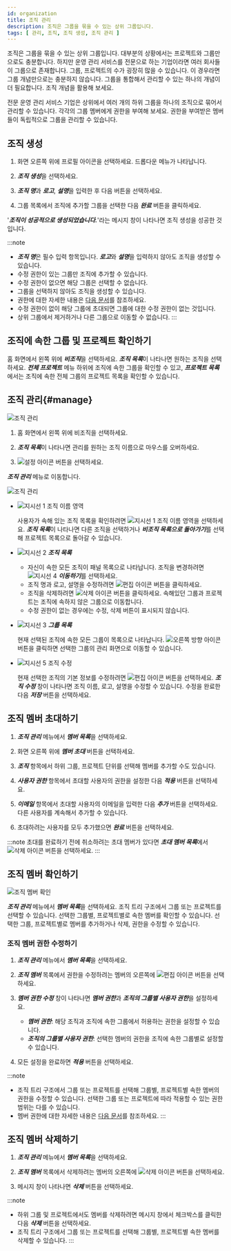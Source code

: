 ```yaml
---
id: organization
title: 조직 관리
description: 조직은 그룹을 묶을 수 있는 상위 그룹입니다.
tags: [ 관리, 조직, 조직 생성, 조직 관리 ]
---
```


조직은 그룹을 묶을 수 있는 상위 그룹입니다. 대부분의 상황에서는 프로젝트와 그룹만으로도 충분합니다. 하지만 운영 관리 서비스를 전문으로 하는 기업이라면 여러 회사들이 그룹으로 존재합니다. 그룹, 프로젝트의 수가 굉장히 많을 수 있습니다. 이 경우라면 그룹 개념만으로는 충분하지 않습니다. 그룹을 통합해서 관리할 수 있는 하나의 개념이 더 필요합니다. 조직 개념을 활용해 보세요.

전문 운영 관리 서비스 기업은 상위에서 여러 개의 하위 그룹을 하나의 조직으로 묶어서 관리할 수 있습니다. 각각의 그룹 멤버에게 권한을 부여해 보세요. 권한을 부여받은 멤버들이 독립적으로 그룹을 관리할 수 있습니다.

## 조직 생성

1. 화면 오른쪽 위에 프로필 아이콘을 선택하세요. 드롭다운 메뉴가 나타납니다.

1. ***조직 생성***을 선택하세요.

1. ***조직 명***과 ***로고***, ***설명***을 입력한 후 다음 버튼을 선택하세요.

1. 그룹 목록에서 조직에 추가할 그룹을 선택한 다음 ***완료*** 버튼을 클릭하세요.

'***조직이 성공적으로 생성되었습니다.***'라는 메시지 창이 나타나면 조직 생성을 성공한 것입니다.

:::note
* ***조직 명***은 필수 입력 항목입니다. ***로고***와 ***설명***을 입력하지 않아도 조직을 생성할 수 있습니다.
* 수정 권한이 있는 그룹만 조직에 추가할 수 있습니다.
* 수정 권한이 없으면 해당 그룹은 선택할 수 없습니다.
* 그룹을 선택하지 않아도 조직을 생성할 수 있습니다.
* 권한에 대한 자세한 내용은 [다음 문서](project-structure#project-auth)를 참조하세요.
* 수정 권한이 없이 해당 그룹에 초대되면 그룹에 대한 수정 권한이 없는 것입니다.
* 상위 그룹에서 제거하거나 다른 그룹으로 이동할 수 없습니다.
:::

## 조직에 속한 그룹 및 프로젝트 확인하기

홈 화면에서 왼쪽 위에 ***비조직***을 선택하세요. ***조직 목록***이 나타나면 원하는 조직을 선택하세요. ***전체 프로젝트*** 메뉴 하위에 조직에 속한 그룹을 확인할 수 있고, ***프로젝트 목록***에서는 조직에 속한 전체 그룹의 프로젝트 목록을 확인할 수 있습니다.

## 조직 관리{#manage}

![조직 관리](/img/project-organize-manage.png)

1. 홈 화면에서 왼쪽 위에 비조직을 선택하세요.

1. ***조직 목록***이 나타나면 관리를 원하는 조직 이름으로 마우스를 오버하세요. 

1. ![설정 아이콘](/img/ico-setting.svg) 버튼을 선택하세요.

***조직 관리*** 메뉴로 이동합니다.

![조직 관리](/img/project-organize-manage-group.png)

* ![지시선 1](/img/number-01.png) 조직 이름 영역

  사용자가 속해 있는 조직 목록을 확인하려면 ![지시선 1](/img/number-01.png) 조직 이름 영역을 선택하세요. ***조직 목록***이 나타나면 다른 조직을 선택하거나 ***비조직 목록으로 돌아가기***를 선택해 프로젝트 목록으로 돌아갈 수 있습니다.

* ![지시선 2](/img/number-02.png) ***조직 목록***

  - 자신이 속한 모든 조직이 패널 목록으로 나타납니다. 조직을 변경하려면 ![지시선 4](/img/number-04.png) ***이동하기***를 선택하세요.
  - 조직 명과 로고, 설명을 수정하려면 ![편집 아이콘](/img/ico-edit.svg) 버튼을 클릭하세요.
  - 조직을 삭제하려면 ![삭제 아이콘](/img/ico-trash.svg) 버튼을 클릭하세요. 속해있던 그룹과 프로젝트는 조직에 속하지 않은 그룹으로 이동합니다.
  - 수정 권한이 없는 경우에는 수정, 삭제 버튼이 표시되지 않습니다.

* ![지시선 3](/img/number-03.png) ***그룹 목록***

  현재 선택된 조직에 속한 모든 그룹이 목록으로 나타납니다. ![오른쪽 방향 아이콘](/img/right-arrow.svg) 버튼을 클릭하면 선택한 그룹의 관리 화면으로 이동할 수 있습니다.

* ![지시선 5](/img/number-05.png) 조직 수정

  현재 선택한 조직의 기본 정보를 수정하려면 ![편집 아이콘](/img/ico-edit.svg) 버튼을 선택하세요. ***조직 수정*** 창이 나타나면 조직 이름, 로고, 설명을 수정할 수 있습니다. 수정을 완료한 다음 ***저장*** 버튼을 선택하세요.

## 조직 멤버 초대하기

1. ***조직 관리*** 메뉴에서 ***멤버 목록***을 선택하세요.

1. 화면 오른쪽 위에 ***멤버 초대*** 버튼을 선택하세요.

1. ***조직*** 항목에서 하위 그룹, 프로젝트 단위를 선택해 멤버를 추가할 수도 있습니다.

1. ***사용자 권한*** 항목에서 초대할 사용자의 권한을 설정한 다음 ***적용*** 버튼을 선택하세요.

1. ***이메일*** 항목에서 초대할 사용자의 이메일을 입력한 다음 ***추가*** 버튼을 선택하세요. 다른 사용자를 계속해서 추가할 수 있습니다.

1. 초대하려는 사용자를 모두 추가했으면 ***완료*** 버튼을 선택하세요.

:::note
초대를 완료하기 전에 취소하려는 초대 멤버가 있다면 ***초대 멤버 목록***에서 ![삭제 아이콘](/img/ico-trash-red.svg) 버튼을 선택하세요.
:::

## 조직 멤버 확인하기

![조직 멤버 확인](/img/organization-member.png)

***조직 관리*** 메뉴에서 ***멤버 목록***을 선택하세요. 조직 트리 구조에서 그룹 또는 프로젝트를 선택할 수 있습니다. 선택한 그룹별, 프로젝트별로 속한 멤버를 확인할 수 있습니다. 선택한 그룹, 프로젝트별로 멤버를 추가하거나 삭제, 권한을 수정할 수 있습니다.

### 조직 멤버 권한 수정하기

1. ***조직 관리*** 메뉴에서 ***멤버 목록***을 선택하세요.

1. ***조직 멤버*** 목록에서 권한을 수정하려는 멤버의 오른쪽에 ![편집 아이콘](/img/ico-edit.svg) 버튼을 선택하세요. 

1. ***멤버 권한 수정*** 창이 나타나면 ***멤버 권한***과 ***조직의 그룹별 사용자 권한***을 설정하세요.

    * ***멤버 권한***: 해당 조직과 조직에 속한 그룹에서 허용하는 권한을 설정할 수 있습니다.
    * ***조직의 그룹별 사용자 권한***: 선택한 멤버의 권한을 조직에 속한 그룹별로 설정할 수 있습니다.

1. 모든 설정을 완료하면 ***적용*** 버튼을 선택하세요.

:::note
* 조직 트리 구조에서 그룹 또는 프로젝트를 선택해 그룹별, 프로젝트별 속한 멤버의 권한을 수정할 수 있습니다. 선택한 그룹 또는 프로젝트에 따라 적용할 수 있는 권한 범위는 다를 수 있습니다.
* 멤버 권한에 대한 자세한 내용은 [다음 문서](project-structure#project-auth)를 참조하세요.
:::

## 조직 멤버 삭제하기

1. ***조직 관리*** 메뉴에서 ***멤버 목록***을 선택하세요.

1. ***조직 멤버*** 목록에서 삭제하려는 멤버의 오른쪽에 ![삭제 아이콘](/img/ico-trash-red.svg) 버튼을 선택하세요. 

1. 메시지 창이 나타나면 ***삭제*** 버튼을 선택하세요.

:::note
* 하위 그룹 및 프로젝트에서도 멤버를 삭제하려면 메시지 창에서 체크박스를 클릭한 다음 ***삭제*** 버튼을 선택하세요.
* 조직 트리 구조에서 그룹 또는 프로젝트를 선택해 그룹별, 프로젝트별 속한 멤버를 삭제할 수 있습니다.
:::